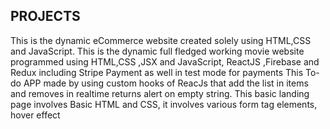 ## PROJECTS 

<ProjectCard title="Thrift Store" link="https://amcelo13.github.io/ecommerce_site" bg="linear-gradient(to right, #D4145A 0%, #FBB03B 100%)">
This is the dynamic eCommerce website created solely using HTML,CSS and JavaScript.
</ProjectCard>

<ProjectCard title="HOMEFLIX Movie Site" link="https://homeflix-build.netlify.app"  bg="linear-gradient(to right, blue 10%, pink)">
This is the dynamic full fledged working movie website programmed using HTML,CSS ,JSX and JavaScript, ReactJS ,Firebase and Redux including Stripe Payment as well in test mode for payments  
</ProjectCard>

<ProjectCard title="To-Do App Using ReactJS" link="https://deploy-preview-1--heartfelt-naiad-44183b.netlify.app/" bg="linear-gradient(to right, rgb(0, 146, 69) 0%, rgb(252, 238, 33) 100%)">
This To-do APP made by using custom hooks of ReacJs that add the list in items and removes in realtime returns alert on empty string. 
</ProjectCard>

<ProjectCard title="A Basic Landing Payment Page" link="https://github.com/Amcelo13/basic_payment_form" bg="linear-gradient(to right, rgb(213, 133, 255) 0%, rgb(0, 255, 238) 100%)">
This basic landing page involves Basic HTML and CSS, it involves various form tag elements, hover effect 
</ProjectCard>

